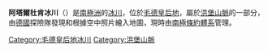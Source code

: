{{coord|71|39|S|11|26|E|display=title}}

'''阿塔爾杜肯冰川'''（{{lang-en|Altarduken Glacier}}）是[[南極洲|南極洲]]的[[冰川|冰川]]，位於[[毛德皇后地|毛德皇后地]]，屬於[[洪堡山脈|洪堡山脈]]的一部分，由[[德國|德國]]探險隊發現和根據空中照片繪入地圖，現時由[[南極條約體系|南極條約體系]]管理。

{{DEFAULTSORT:Altarduken Glacier}}
[[Category:毛德皇后地冰川|Category:毛德皇后地冰川]]
[[Category:洪堡山脈|Category:洪堡山脈]]


{{PrincessAstridCoast-geo-stub}}